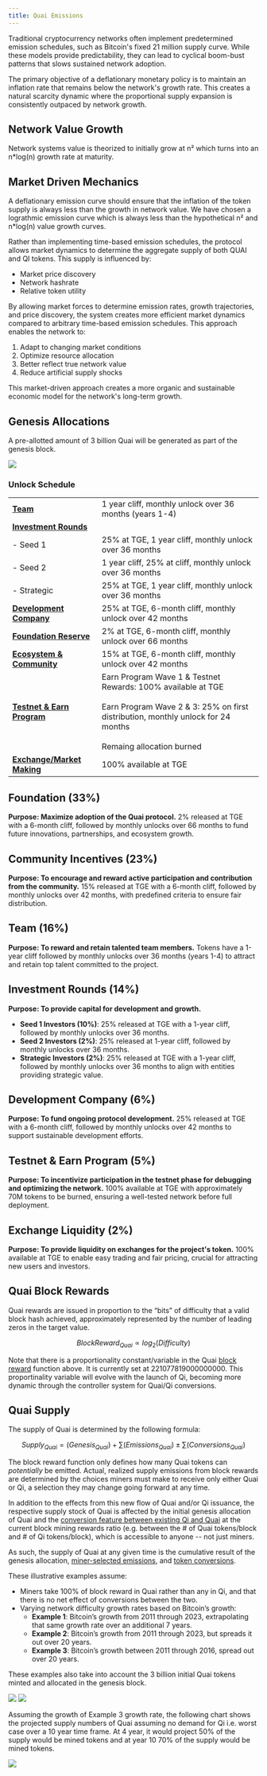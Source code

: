 ```yaml
---
title: Quai Emissions
---
```


Traditional cryptocurrency networks often implement predetermined emission schedules, such as Bitcoin's fixed 21 million supply curve. While these models provide predictability, they can lead to cyclical boom-bust patterns that slows sustained network adoption.

The primary objective of a deflationary monetary policy is to maintain an inflation rate that remains below the network's growth rate. This creates a natural scarcity dynamic where the proportional supply expansion is consistently outpaced by network growth.

## Network Value Growth

Network systems value is theorized to initially grow at n² which turns into an n*log(n) growth rate at maturity.

## Market Driven Mechanics

A deflationary emission curve should ensure that the inflation of the token supply is always less than the growth in network value. We have chosen a lograthmic emission curve which is always less than the hypothetical n² and n*log(n) value growth curves.

Rather than implementing time-based emission schedules, the protocol allows market dynamics to determine the aggregate supply of both QUAI and QI tokens. This supply is influenced by:

- Market price discovery
- Network hashrate
- Relative token utility

By allowing market forces to determine emission rates, growth trajectories, and price discovery, the system creates more efficient market dynamics compared to arbitrary time-based emission schedules. This approach enables the network to:

1. Adapt to changing market conditions
2. Optimize resource allocation
3. Better reflect true network value
4. Reduce artificial supply shocks

This market-driven approach creates a more organic and sustainable economic model for the network's long-term growth.

## Genesis Allocations

A pre-allotted amount of 3 billion Quai will be generated as part of the genesis block.

<Frame>
	<img src='/images/Tokenomics/GenesisQuaiDistributionSupplyEmissions.png' />
</Frame>

### Unlock Schedule
|                                      |                                                                              |
| ------------------------------------ | ---------------------------------------------------------------------------- |
| [**Team**](#team)                    | 1 year cliff, monthly unlock over 36 months (years 1-4)                      |
| [**Investment Rounds**](#investment) |                                                                              |
| - Seed 1                             | 25% at TGE, 1 year cliff, monthly unlock over 36 months                      |
| - Seed 2                             | 1 year cliff, 25% at cliff, monthly unlock over 36 months                    |
| - Strategic                          | 25% at TGE, 1 year cliff, monthly unlock over 36 months                      |
| [**Development Company**](#dev)      | 25% at TGE, 6-month cliff, monthly unlock over 42 months                     |
| [**Foundation Reserve**](#foundation)| 2% at TGE, 6-month cliff, monthly unlock over 66 months                      |
| [**Ecosystem & Community**](#community) | 15% at TGE, 6-month cliff, monthly unlock over 42 months                  |
| [**Testnet & Earn Program**](#testnet)  | Earn Program Wave 1 & Testnet Rewards: 100% available at TGE<br></br>Earn Program Wave 2 & 3: 25% on first distribution, monthly unlock for 24 months<br></br>Remaing allocation burned            |
| [**Exchange/Market Making**](#exchange) | 100% available at TGE                                                     |


## Foundation (33%)
**Purpose: Maximize adoption of the Quai protocol.**
2% released at TGE with a 6-month cliff, followed by monthly unlocks over 66 months to fund future innovations, partnerships, and ecosystem growth.

## Community Incentives (23%)
**Purpose: To encourage and reward active participation and contribution from the community.**
15% released at TGE with a 6-month cliff, followed by monthly unlocks over 42 months, with predefined criteria to ensure fair distribution.

## Team (16%)
**Purpose: To reward and retain talented team members.**
Tokens have a 1-year cliff followed by monthly unlocks over 36 months (years 1-4) to attract and retain top talent committed to the project.

## Investment Rounds (14%)
**Purpose: To provide capital for development and growth.**
- **Seed 1 Investors (10%)**: 25% released at TGE with a 1-year cliff, followed by monthly unlocks over 36 months.
- **Seed 2 Investors (2%)**: 25% released at 1-year cliff, followed by monthly unlocks over 36 months.
- **Strategic Investors (2%)**: 25% released at TGE with a 1-year cliff, followed by monthly unlocks over 36 months to align with entities providing strategic value.

## Development Company (6%)
**Purpose: To fund ongoing protocol development.**
25% released at TGE with a 6-month cliff, followed by monthly unlocks over 42 months to support sustainable development efforts.

## Testnet & Earn Program (5%)
**Purpose: To incentivize participation in the testnet phase for debugging and optimizing the network.**
100% available at TGE with approximately 70M tokens to be burned, ensuring a well-tested network before full deployment.

## Exchange Liquidity (2%)
**Purpose: To provide liquidity on exchanges for the project's token.**
100% available at TGE to enable easy trading and fair pricing, crucial for attracting new users and investors.

## Quai Block Rewards

Quai rewards are issued in proportion to the “bits” of difficulty that a valid block hash achieved, approximately represented by the number of leading zeros in the target value.

$$
Block Reward_{Quai}  ∝ log_{2}(Difficulty)
$$

Note that there is a proportionality constant/variable in the Quai [block reward](/learn/tokenomics/token-dynamics/block-rewards/block-rewards) function above. It is currently set at 221077819000000000.
This proportinality variable will evolve with the launch of Qi, becoming more dynamic through the controller system for Quai/Qi conversions.

## Quai Supply

The supply of Quai is determined by the following formula:

$$
Supply_{Quai} = (Genesis_{Quai}) + ∑(Emissions_{Quai}) ± ∑(Conversions_{Quai})
$$

The block reward function only defines how many Quai tokens can _potentially_ be emitted. Actual, realized supply emissions from block rewards are determined by the choices miners must make to receive only either Quai or Qi, a selection they may change going forward at any time.

In addition to the effects from this new flow of Quai and/or Qi issuance, the respective supply stock of Quai is affected by the initial genesis allocation of Quai and the [conversion feature between existing Qi and Quai](/learn/tokenomics/token-dynamics/conversions/conversions) at the current block mining rewards ratio (e.g. between the # of Quai tokens/block and # of Qi tokens/block), which is accessible to anyone -- not just miners.

As such, the supply of Quai at any given time is the cumulative result of the genesis allocation, [miner-selected emissions](/learn/tokenomics/token-dynamics/block-rewards/block-rewards), and [token conversions](/learn/tokenomics/token-dynamics/conversions/conversions).


These illustrative examples assume:

- Miners take 100% of block reward in Quai rather than any in Qi, and that there is no net effect of conversions between the two.
- Varying network difficulty growth rates based on Bitcoin’s growth:
  - **Example 1**: Bitcoin’s growth from 2011 through 2023, extrapolating that same growth rate over an additional 7 years.
  - **Example 2**: Bitcoin’s growth from 2011 through 2023, but spreads it out over 20 years.
  - **Example 3**: Bitcoin’s growth between 2011 through 2016, spread out over 20 years.

These examples also take into account the 3 billion initial Quai tokens minted and allocated in the genesis block.

<Frame>
	<img src='/images/Tokenomics/DifficultyScenarios.png' />
</Frame>

<Frame>
	<img src='/images/Tokenomics/QuaiSupplyScenarios.png' />
</Frame>

Assuming the growth of Example 3 growth rate, the following chart shows the projected supply numbers of Quai assuming no demand for Qi i.e. worst case over a 10 year time frame.
At 4 year, it would project 50% of the supply would be mined tokens and at year 10 70% of the supply would be mined tokens.

<Frame>
	<img src='/images/Tokenomics/QuaiSupplyScenarios2.png' />
</Frame>